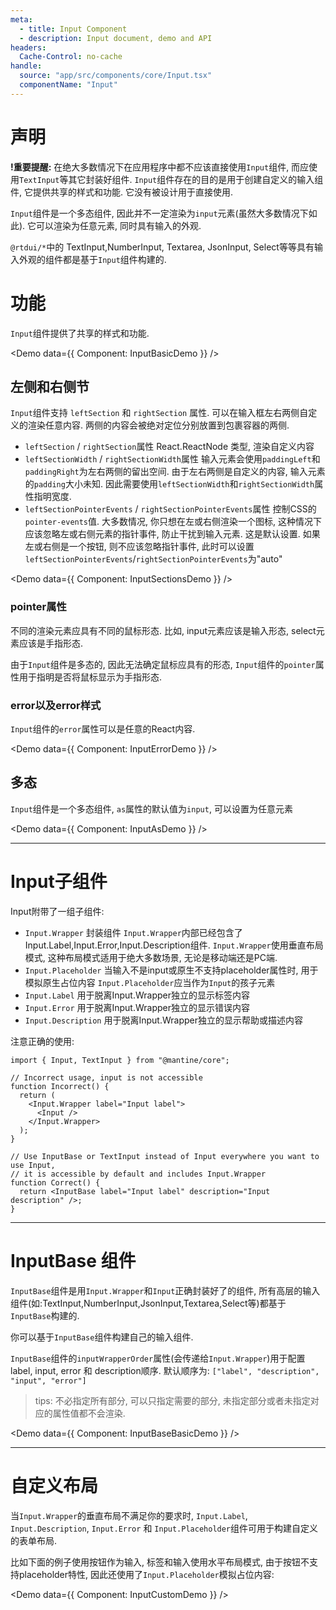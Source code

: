 ```yaml
---
meta:
  - title: Input Component
  - description: Input document, demo and API
headers:
  Cache-Control: no-cache
handle:
  source: "app/src/components/core/Input.tsx"
  componentName: "Input"
---
```



# 声明

**!重要提醒:** 在绝大多数情况下在应用程序中都不应该直接使用`Input`组件, 而应使用`TextInput`等其它封装好组件. `Input`组件存在的目的是用于创建自定义的输入组件, 它提供共享的样式和功能. 它没有被设计用于直接使用.

`Input`组件是一个多态组件, 因此并不一定渲染为`input`元素(虽然大多数情况下如此). 它可以渲染为任意元素, 同时具有输入的外观.

`@rtdui/*`中的 TextInput,NumberInput, Textarea, JsonInput, Select等等具有输入外观的组件都是基于`Input`组件构建的.

# 功能

`Input`组件提供了共享的样式和功能.

<Demo data={{ Component: InputBasicDemo }} />

## 左侧和右侧节

`Input`组件支持 `leftSection` 和 `rightSection` 属性. 可以在输入框左右两侧自定义的渲染任意内容. 两侧的内容会被绝对定位分别放置到包裹容器的两侧.

- `leftSection` / `rightSection`属性
  React.ReactNode 类型, 渲染自定义内容
- `leftSectionWidth` / `rightSectionWidth`属性
  输入元素会使用`paddingLeft`和`paddingRight`为左右两侧的留出空间. 由于左右两侧是自定义的内容, 输入元素的`padding`大小未知. 因此需要使用`leftSectionWidth`和`rightSectionWidth`属性指明宽度.
- `leftSectionPointerEvents` / `rightSectionPointerEvents`属性
  控制CSS的`pointer-events`值.
  大多数情况, 你只想在左或右侧渲染一个图标, 这种情况下应该忽略左或右侧元素的指针事件, 防止干扰到输入元素. 这是默认设置.
  如果左或右侧是一个按钮, 则不应该忽略指针事件, 此时可以设置`leftSectionPointerEvents`/`rightSectionPointerEvents`为"auto"

<Demo data={{ Component: InputSectionsDemo }} />

### pointer属性

不同的渲染元素应具有不同的鼠标形态. 比如, input元素应该是输入形态, select元素应该是手指形态.

由于`Input`组件是多态的, 因此无法确定鼠标应具有的形态, `Input`组件的`pointer`属性用于指明是否将鼠标显示为手指形态.

### error以及error样式

`Input`组件的`error`属性可以是任意的React内容.

<Demo data={{ Component: InputErrorDemo }} />

## 多态

`Input`组件是一个多态组件, `as`属性的默认值为`input`, 可以设置为任意元素

<Demo data={{ Component: InputAsDemo }} />

---

# Input子组件

Input附带了一组子组件:

- `Input.Wrapper` 封装组件
  `Input.Wrapper`内部已经包含了Input.Label,Input.Error,Input.Description组件.
  `Input.Wrapper`使用垂直布局模式, 这种布局模式适用于绝大多数场景, 无论是移动端还是PC端.
- `Input.Placeholder` 当输入不是input或原生不支持placeholder属性时, 用于模拟原生占位内容
  `Input.Placeholder`应当作为`Input`的孩子元素
- `Input.Label` 用于脱离Input.Wrapper独立的显示标签内容
- `Input.Error` 用于脱离Input.Wrapper独立的显示错误内容
- `Input.Description` 用于脱离Input.Wrapper独立的显示帮助或描述内容

注意正确的使用:

```tsx
import { Input, TextInput } from "@mantine/core";

// Incorrect usage, input is not accessible
function Incorrect() {
  return (
    <Input.Wrapper label="Input label">
      <Input />
    </Input.Wrapper>
  );
}

// Use InputBase or TextInput instead of Input everywhere you want to use Input,
// it is accessible by default and includes Input.Wrapper
function Correct() {
  return <InputBase label="Input label" description="Input description" />;
}
```

---

# InputBase 组件

`InputBase`组件是用`Input.Wrapper`和`Input`正确封装好了的组件, 所有高层的输入组件(如:TextInput,NumberInput,JsonInput,Textarea,Select等)都基于`InputBase`构建的.

你可以基于`InputBase`组件构建自己的输入组件.

`InputBase`组件的`inputWrapperOrder`属性(会传递给`Input.Wrapper`)用于配置label, input, error 和 description顺序. 默认顺序为: `["label", "description", "input", "error"]`

> tips: 不必指定所有部分, 可以只指定需要的部分, 未指定部分或者未指定对应的属性值都不会渲染.

<Demo data={{ Component: InputBaseBasicDemo }} />

---

# 自定义布局

当`Input.Wrapper`的垂直布局不满足你的要求时, `Input.Label`, `Input.Description`, `Input.Error` 和 `Input.Placeholder`组件可用于构建自定义的表单布局.

比如下面的例子使用按钮作为输入, 标签和输入使用水平布局模式, 由于按钮不支持placeholder特性, 因此还使用了`Input.Placeholder`模拟占位内容:

<Demo data={{ Component: InputCustomDemo }} />
